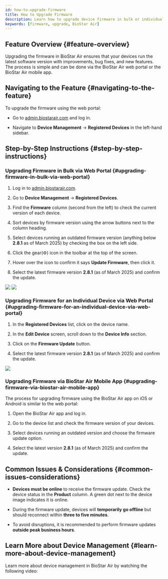 ```yaml
---
id: how-to-upgrade-firmware
title: How to Upgrade Firmware
description: Learn how to upgrade device firmware in bulk or individually using the web portal and mobile app, with version checking and troubleshooting tips for BioStar Air.
keywords: [firmware, upgrade, BioStar Air]
---
```



## Feature Overview {#feature-overview}

Upgrading the firmware in BioStar Air ensures that your devices run the latest software version with improvements, bug fixes, and new features. The process is simple and can be done via the BioStar Air web portal or the BioStar Air mobile app.

<CustomerNote />


## Navigating to the Feature {#navigating-to-the-feature}

To upgrade the firmware using the web portal:

* Go to [admin.biostarair.com](https://admin.biostarair.com) and log in.

* Navigate to **Device Management** → **Registered Devices** in the left-hand sidebar.


## Step-by-Step Instructions {#step-by-step-instructions}

### Upgrading Firmware in Bulk via Web Portal {#upgrading-firmware-in-bulk-via-web-portal}

1. Log in to [admin.biostarair.com](https://admin.biostarair.com).

1. Go to **Device Management** → **Registered Devices**.

1. Find the **Firmware** column (second from the left) to check the current version of each device.

1. Sort devices by firmware version using the arrow buttons next to the column heading.

1. Select devices running an outdated firmware version (anything below **2.8.1** as of March 2025) by checking the box on the left side.

1. Click the gear(⚙️) icon in the toolbar at the top of the screen.

1. Hover over the icon to confirm it says **Update Firmware**, then click it.

1. Select the latest firmware version **2.8.1** (as of March 2025) and confirm the update.

<Image src='/img/air/air-device-management-upgrade-fw.png' alone />

<Image src='/img/air/air-device-management-upgrade-fw-list.png' alone />

### Upgrading Firmware for an Individual Device via Web Portal {#upgrading-firmware-for-an-individual-device-via-web-portal}

1. In the **Registered Devices** list, click on the device name.

1. In the **Edit Device** screen, scroll down to the **Device Info** section.

1. Click on the **Firmware Update** button.

1. Select the latest firmware version **2.8.1** (as of March 2025) and confirm the update.

<Image src='/img/air/air-device-management-upgrade-fw-edit-device.png' />

### Upgrading Firmware via BioStar Air Mobile App {#upgrading-firmware-via-biostar-air-mobile-app}

The process for upgrading firmware using the BioStar Air app on iOS or Android is similar to the web portal:

1. Open the BioStar Air app and log in.

1. Go to the device list and check the firmware version of your devices.

1. Select devices running an outdated version and choose the firmware update option.

1. Select the latest version **2.8.1** (as of March 2025) and confirm the update.


## Common Issues & Considerations {#common-issues-considerations}

* **Devices must be online** to receive the firmware update. Check the device status in the **Product** column. A green dot next to the device image indicates it is online.

* During the firmware update, devices will **temporarily go offline** but should reconnect within **three to five minutes**.

* To avoid disruptions, it is recommended to perform firmware updates **outside peak business hours**.


## Learn More about Device Management {#learn-more-about-device-management}

Learn more about device management in BioStar Air by watching the following video:

<YouTube videoId="lpMPkMyjr-c" />